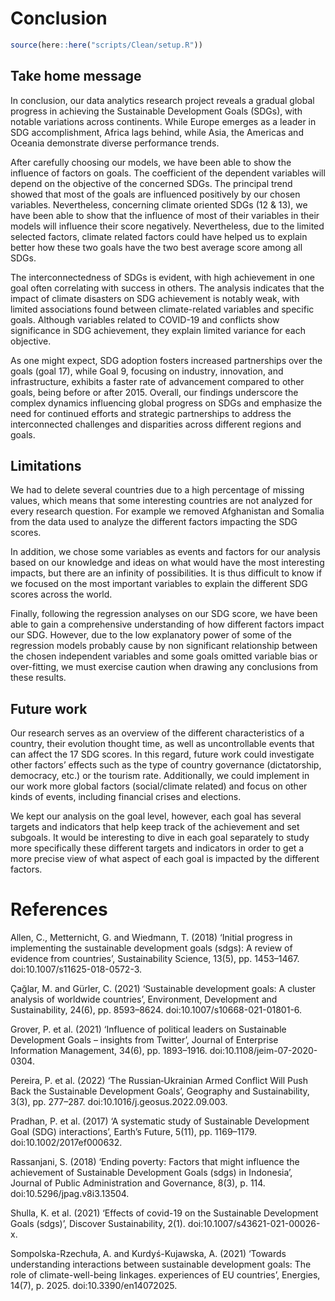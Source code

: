 # Conclusion
```r
source(here::here("scripts/Clean/setup.R"))
```

## Take home message

In conclusion, our data analytics research project reveals a gradual global progress in achieving the Sustainable Development Goals (SDGs), with notable variations across continents. While Europe emerges as a leader in SDG accomplishment, Africa lags behind, while Asia, the Americas and Oceania demonstrate diverse performance trends. 

After carefully choosing our models, we have been able to show the influence of factors on goals. The coefficient of the dependent variables will depend on the objective of the concerned SDGs. The principal trend showed that most of the goals are influenced positively by our chosen variables. Nevertheless, concerning climate oriented SDGs (12 & 13), we have been able to show that the influence of most of their variables in their models will influence their score negatively. Nevertheless, due to the limited selected factors, climate related factors could have helped us to explain better how these two goals have the two best average score among all SDGs. 

The interconnectedness of SDGs is evident, with high achievement in one goal often correlating with success in others. The analysis indicates that the impact of climate disasters on SDG achievement is notably weak, with limited associations found between climate-related variables and specific goals. Although variables related to COVID-19 and conflicts show significance in SDG achievement, they explain limited variance for each objective.

As one might expect, SDG adoption fosters increased partnerships over the goals (goal 17), while Goal 9, focusing on industry, innovation, and infrastructure, exhibits a faster rate of advancement compared to other goals, being before or after 2015. Overall, our findings underscore the complex dynamics influencing global progress on SDGs and emphasize the need for continued efforts and strategic partnerships to address the interconnected challenges and disparities across different regions and goals.

## Limitations

We had to delete several countries due to a high percentage of missing values, which means that some interesting countries are not analyzed for every research question. For example we removed Afghanistan and Somalia from the data used to analyze the different factors impacting the SDG scores. 

In addition, we chose some variables as events and factors for our analysis based on our knowledge and ideas on what would have the most interesting impacts, but there are an infinity of possibilities. It is thus difficult to know if we focused on the most important variables to explain the different SDG scores across the world. 

Finally, following the regression analyses on our SDG score, we have been able to gain a comprehensive understanding of how different factors impact our SDG. However, due to the low explanatory power of some of the regression models probably cause by non significant relationship between the chosen independent variables and some goals omitted variable bias or over-fitting, we must exercise caution when drawing any conclusions from these results.

## Future work

Our research serves as an overview of the different characteristics of a country, their evolution thought time, as well as uncontrollable events that can affect the 17 SDG scores. In this regard, future work could investigate other factors' effects such as the type of country governance (dictatorship, democracy, etc.) or the tourism rate. Additionally, we could implement in our work more global factors (social/climate related) and focus on other kinds of events, including financial crises and elections. 

We kept our analysis on the goal level, however, each goal has several targets and indicators that help keep track of the achievement and set subgoals. It would be interesting to dive in each goal separately to study more specifically these different targets and indicators in order to get a more precise view of what aspect of each goal is impacted by the different factors. 

# References

Allen, C., Metternicht, G. and Wiedmann, T. (2018) ‘Initial progress in implementing the sustainable development goals (sdgs): A review of evidence from countries’, Sustainability Science, 13(5), pp. 1453–1467. doi:10.1007/s11625-018-0572-3. 

Çağlar, M. and Gürler, C. (2021) ‘Sustainable development goals: A cluster analysis of worldwide countries’, Environment, Development and Sustainability, 24(6), pp. 8593–8624. doi:10.1007/s10668-021-01801-6.

Grover, P. et al. (2021) ‘Influence of political leaders on Sustainable Development Goals – insights from Twitter’, Journal of Enterprise Information Management, 34(6), pp. 1893–1916. doi:10.1108/jeim-07-2020-0304.

Pereira, P. et al. (2022) ‘The Russian‐Ukrainian Armed Conflict Will Push Back the Sustainable Development Goals’, Geography and Sustainability, 3(3), pp. 277–287. doi:10.1016/j.geosus.2022.09.003.

Pradhan, P. et al. (2017) ‘A systematic study of Sustainable Development Goal (SDG) interactions’, Earth’s Future, 5(11), pp. 1169–1179. doi:10.1002/2017ef000632.

Rassanjani, S. (2018) ‘Ending poverty: Factors that might influence the achievement of Sustainable Development Goals (sdgs) in Indonesia’, Journal of Public Administration and Governance, 8(3), p. 114. doi:10.5296/jpag.v8i3.13504.

Shulla, K. et al. (2021) ‘Effects of covid-19 on the Sustainable Development Goals (sdgs)’, Discover Sustainability, 2(1). doi:10.1007/s43621-021-00026-x.

Sompolska-Rzechuła, A. and Kurdyś-Kujawska, A. (2021) ‘Towards understanding interactions between sustainable development goals: The role of climate-well-being linkages. experiences of EU countries’, Energies, 14(7), p. 2025. doi:10.3390/en14072025.
